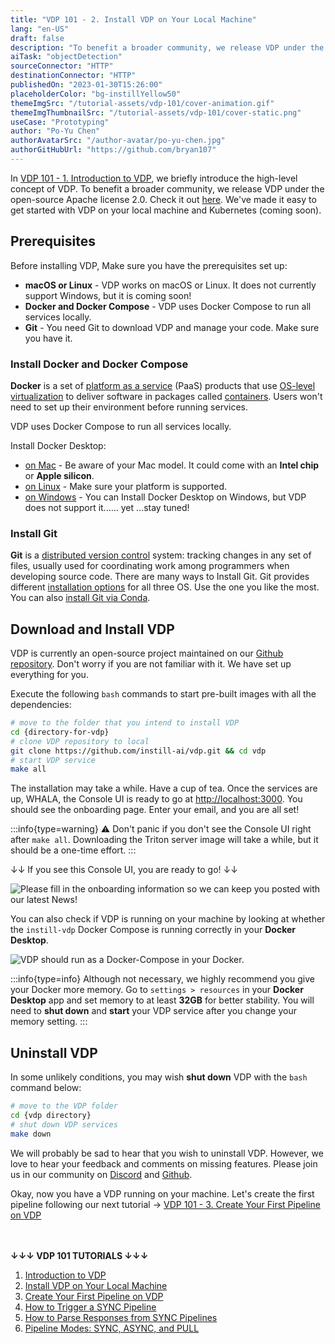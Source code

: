 ```yaml
---
title: "VDP 101 - 2. Install VDP on Your Local Machine"
lang: "en-US"
draft: false
description: "To benefit a broader community, we release VDP under the open-source Apache license 2.0. We've made it easy to get started with VDP on your local machine and Kubernetes (coming soon). "
aiTask: "objectDetection"
sourceConnector: "HTTP"
destinationConnector: "HTTP"
publishedOn: "2023-01-30T15:26:00"
placeholderColor: "bg-instillYellow50"
themeImgSrc: "/tutorial-assets/vdp-101/cover-animation.gif"
themeImgThumbnailSrc: "/tutorial-assets/vdp-101/cover-static.png"
useCase: "Prototyping"
author: "Po-Yu Chen"
authorAvatarSrc: "/author-avatar/po-yu-chen.jpg"
authorGitHubUrl: "https://github.com/bryan107"
---
```


In [VDP 101 - 1. Introduction to VDP](/tutorials/vdp-101-1-introduction), we briefly introduce the high-level concept of VDP. To benefit a broader community, we release VDP under the open-source Apache license 2.0. Check it out [here](https://github.com/instill-ai/vdp/blob/main/LICENSE). We've made it easy to get started with VDP on your local machine and Kubernetes (coming soon). 

## Prerequisites

Before installing VDP, Make sure you have the prerequisites set up: 
- **macOS or Linux** - VDP works on macOS or Linux. It does not currently support Windows, but it is coming soon!
- **Docker and Docker Compose** - VDP uses Docker Compose to run all services locally.
- **Git** - You need Git to download VDP and manage your code. Make sure you have it. 

### Install Docker and Docker Compose

**Docker** is a set of [platform as a service](https://en.wikipedia.org/wiki/Platform_as_a_service "Platform as a service") (PaaS) products that use [OS-level virtualization](https://en.wikipedia.org/wiki/OS-level_virtualization "OS-level virtualization") to deliver software in packages called [containers](https://en.wikipedia.org/wiki/Container_(virtualization) "Container (virtualization)"). Users won't need to set up their environment before running services.

VDP uses Docker Compose to run all services locally. 

Install Docker Desktop:
- [on Mac](https://docs.docker.com/desktop/install/mac-install/) - Be aware of your Mac model. It could come with an **Intel chip** or **Apple silicon**.
- [on Linux](https://docs.docker.com/desktop/install/linux-install/) - Make sure your platform is supported.
- [on Windows](https://docs.docker.com/desktop/install/windows-install/) - You can Install Docker Desktop on Windows, but VDP does not support it...... yet ...stay tuned!

### Install Git

**Git** is a [distributed version control](https://en.wikipedia.org/wiki/Distributed_version_control "Distributed version control") system: tracking changes in any set of files, usually used for coordinating work among programmers when developing source code. There are many ways to Install Git. Git provides different [installation options](https://git-scm.com/downloads) for all three OS. Use the one you like the most. You can also [install Git via Conda](https://www.anaconda.com/products/distribution). 


## Download and Install VDP

VDP is currently an open-source project maintained on our [Github repository](https://github.com/instill-ai/vdp). Don't worry if you are not familiar with it. We have set up everything for you.

Execute the following `bash` commands to start pre-built images with all the dependencies:

```bash
# move to the folder that you intend to install VDP
cd {directory-for-vdp}
# clone VDP repository to local
git clone https://github.com/instill-ai/vdp.git && cd vdp
# start VDP service 
make all
```

The installation may take a while. Have a cup of tea. Once the services are up, WHALA, the Console UI is ready to go at [http://localhost:3000](http://localhost:3000/). You should see the onboarding page. Enter your email, and you are all set!

:::info{type=warning}
⚠︎ Don't panic if you don't see the Console UI right after `make all`. Downloading the Triton server image will take a while, but it should be a one-time effort.
:::

↓↓ If you see this Console UI, you are ready to go! ↓↓

<img
  src="/tutorial-assets/vdp-101/2-installation/onboarding.png"
  alt="Please fill in the onboarding information so we can keep you posted with our latest News!"
/>

You can also check if VDP is running on your machine by looking at whether the `instill-vdp` Docker Compose is running correctly in your **Docker Desktop**.

<img
  src="/tutorial-assets/vdp-101/2-installation/docker-desktop.png"
  alt="VDP should run as a Docker-Compose in your Docker."
/>

:::info{type=info}
Although not necessary, we highly recommend you give your Docker more memory. Go to `settings > resources` in your **Docker Desktop** app and set memory to at least **32GB** for better stability. You will need to **shut down** and **start** your VDP service after you change your memory setting.
:::


## Uninstall VDP

In some unlikely conditions, you may wish **shut down** VDP with the `bash` command below:

```bash
# move to the VDP folder
cd {vdp directory}
# shut down VDP services 
make down
```

We will probably be sad to hear that you wish to uninstall VDP. However, we love to hear your feedback and comments on missing features. Please join us in our community on [Discord](https://discord.gg/sevxWsqpGh) and [Github](https://github.com/instill-ai).

Okay, now you have a VDP running on your machine. Let's create the first pipeline following our next tutorial → [VDP 101 - 3. Create Your First Pipeline on VDP](/tutorials/vdp-101-3-create-your-first-pipeline)

<br/><br/>
**↓↓↓ VDP 101 TUTORIALS ↓↓↓**
1. [Introduction to VDP](/tutorials/vdp-101-1-introduction)
2. [Install VDP on Your Local Machine](/tutorials/vdp-101-2-installation)
3. [Create Your First Pipeline on VDP](/tutorials/vdp-101-3-create-your-first-pipeline)
4. [How to Trigger a SYNC Pipeline](/tutorials/vdp-101-4-how-to-trigger-a-sync-pipeline)
5. [How to Parse Responses from SYNC Pipelines](/tutorials/vdp-101-5-how-to-parse-vdp-responses)
6. [Pipeline Modes: SYNC, ASYNC, and PULL](/tutorials/vdp-101-6-pipeline-modes)